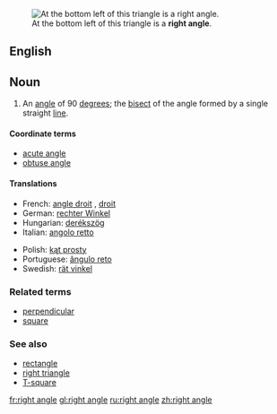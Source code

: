 [[Image:Triangle.Right.svg|thumb|right|At the bottom left of this triangle is a '''right angle'''.]]
==English==

==Noun==
{{en-noun|sg=[[right]] [[angle]]}}

# {{geometry}} An [[angle]] of 90 [[degree]]s; the [[bisect]] of the angle formed by a single straight [[line]].

====Coordinate terms====
*[[acute angle]]
*[[obtuse angle]]

====Translations====
{{top}}
*French: [[angle droit]] {{m}}, [[droit]] {{m}}
*German: [[rechter Winkel]] {{m}}
*Hungarian: [[derékszög]]
*Italian: [[angolo retto]] {{m}}
{{mid}}
*Polish: [[kąt prosty]] {{m}}
*Portuguese: [[ângulo reto]] {{m}}
*Swedish: [[rät vinkel]] {{c}}
{{bottom}}

===Related terms===
*[[perpendicular]]
*[[square]]

===See also===
*[[rectangle]]
*[[right triangle]]
*[[T-square]]

[[fr:right angle]]
[[gl:right angle]]
[[ru:right angle]]
[[zh:right angle]]